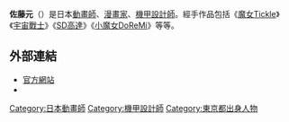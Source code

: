 '''佐藤元'''（{{bd|1960年|1月1日|}}）是日本[[動畫師|動畫師]]、[[漫畫家|漫畫家]]、[[機械設計_(動畫)|機甲設計師]]。經手作品包括《[[魔女Tickle|魔女Tickle]]》《[[宇宙戰士|宇宙戰士]]》《[[SD高達系列|SD高達]]》《[[小魔女DoReMi|小魔女DoReMi]]》等等。

== 外部連結 ==
* [http://riorio.chu.jp/ 官方網站]{{ja icon}}
* {{Twitter|GENP37}}{{ja icon}}

{{DEFAULTSORT:Satō Gen}}
[[Category:日本動畫師|Category:日本動畫師]]
[[Category:機甲設計師|Category:機甲設計師]]
[[Category:東京都出身人物|Category:東京都出身人物]]
